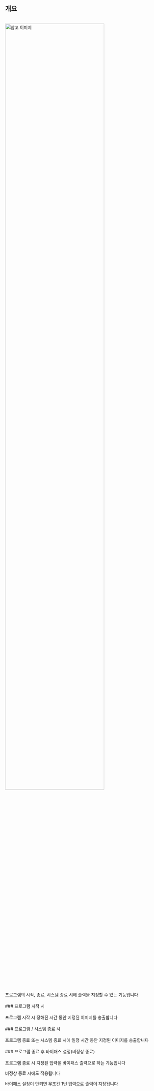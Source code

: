 ## 개요
<br/>
<img src="/assets/gear/바이패스 설정/바이패스.png" alt="참고 이미지" width="80%" height="auto" />
<br/>
<br/><br/>
프로그램의 시작, 종료, 시스템 종료 시에 출력을 지정할 수 있는 기능입니다
<br/><br/>
### 프로그램 시작 시
<br/><br/>
프로그램 시작 시 정해진 시간 동안 지정된 이미지를 송출합니다
<br/><br/>
### 프로그램 / 시스템 종료 시
<br/><br/>
프로그램 종료 또는 시스템 종료 시에 일정 시간 동안 지정된 이미지를 송출합니다
<br/><br/>
### 프로그램 종료 후 바이패스 설정(비정상 종료)
<br/><br/>
프로그램 종료 시 지정된 입력을 바이패스 출력으로 하는 기능입니다

비정상 종료 시에도 적용됩니다

바이패스 설정이 안되면 무조건 1번 입력으로 출력이 지정됩니다
<br/>
<br/>
<br/>